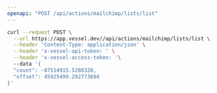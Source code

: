 ```yaml
---
openapi: "POST /api/actions/mailchimp/lists/list"
---
```


<RequestExample>

```bash Request
curl --request POST \
  --url https://app.vessel.dev//api/actions/mailchimp/lists/list \
  --header 'Content-Type: application/json' \
  --header 'x-vessel-api-token: ' \
  --header 'x-vessel-access-token: '\ 
  --data '{
  "count": -87514915.5288328,
  "offset": 45925499.292773694
}'
```

</RequestExample>


      